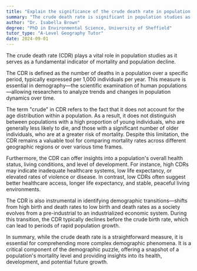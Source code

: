 ```yaml
---
title: "Explain the significance of the crude death rate in population studies"
summary: "The crude death rate is significant in population studies as it provides a basic measure of mortality and population decline."
author: "Dr. Isabella Brown"
degree: "PhD in Environmental Science, University of Sheffield"
tutor_type: "A-Level Geography Tutor"
date: 2024-09-01
---
```


The crude death rate (CDR) plays a vital role in population studies as it serves as a fundamental indicator of mortality and population decline.

The CDR is defined as the number of deaths in a population over a specific period, typically expressed per 1,000 individuals per year. This measure is essential in demography—the scientific examination of human populations—allowing researchers to analyze trends and changes in population dynamics over time.

The term "crude" in CDR refers to the fact that it does not account for the age distribution within a population. As a result, it does not distinguish between populations with a high proportion of young individuals, who are generally less likely to die, and those with a significant number of older individuals, who are at a greater risk of mortality. Despite this limitation, the CDR remains a valuable tool for comparing mortality rates across different geographic regions or over various time frames.

Furthermore, the CDR can offer insights into a population's overall health status, living conditions, and level of development. For instance, high CDRs may indicate inadequate healthcare systems, low life expectancy, or elevated rates of violence or disease. In contrast, low CDRs often suggest better healthcare access, longer life expectancy, and stable, peaceful living environments.

The CDR is also instrumental in identifying demographic transitions—shifts from high birth and death rates to low birth and death rates as a society evolves from a pre-industrial to an industrialized economic system. During this transition, the CDR typically declines before the crude birth rate, which can lead to periods of rapid population growth.

In summary, while the crude death rate is a straightforward measure, it is essential for comprehending more complex demographic phenomena. It is a critical component of the demographic puzzle, offering a snapshot of a population's mortality level and providing insights into its health, development, and potential future growth.
    